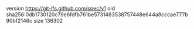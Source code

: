version https://git-lfs.github.com/spec/v1
oid sha256:0db1730120c79e6fdfb761be5731483538757448e644a8cccae777b90bf2146c
size 136302
